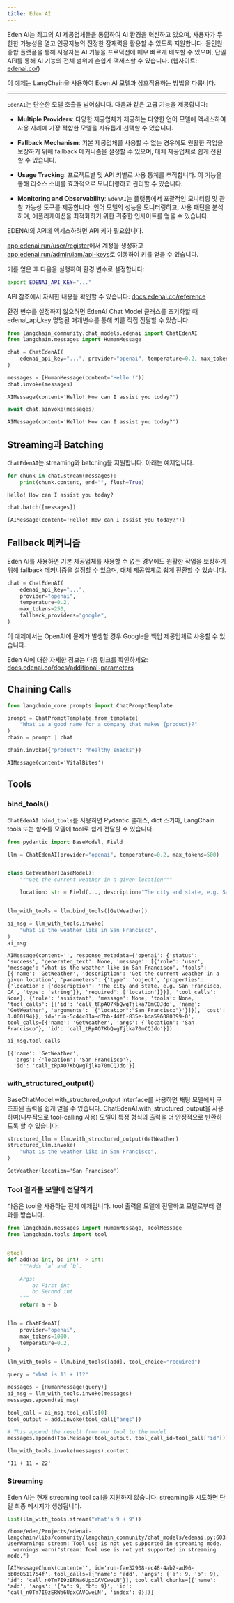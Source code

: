 ```yaml
---
title: Eden AI
---
```


Eden AI는 최고의 AI 제공업체들을 통합하여 AI 환경을 혁신하고 있으며, 사용자가 무한한 가능성을 열고 인공지능의 진정한 잠재력을 활용할 수 있도록 지원합니다. 올인원 종합 플랫폼을 통해 사용자는 AI 기능을 프로덕션에 매우 빠르게 배포할 수 있으며, 단일 API를 통해 AI 기능의 전체 범위에 손쉽게 액세스할 수 있습니다. (웹사이트: [edenai.co/](https://edenai.co/))

이 예제는 LangChain을 사용하여 Eden AI 모델과 상호작용하는 방법을 다룹니다.

-----------------------------------------------------------------------------------

`EdenAI`는 단순한 모델 호출을 넘어섭니다. 다음과 같은 고급 기능을 제공합니다:

- **Multiple Providers**: 다양한 제공업체가 제공하는 다양한 언어 모델에 액세스하여 사용 사례에 가장 적합한 모델을 자유롭게 선택할 수 있습니다.

- **Fallback Mechanism**: 기본 제공업체를 사용할 수 없는 경우에도 원활한 작업을 보장하기 위해 fallback 메커니즘을 설정할 수 있으며, 대체 제공업체로 쉽게 전환할 수 있습니다.

- **Usage Tracking**: 프로젝트별 및 API 키별로 사용 통계를 추적합니다. 이 기능을 통해 리소스 소비를 효과적으로 모니터링하고 관리할 수 있습니다.

- **Monitoring and Observability**: `EdenAI`는 플랫폼에서 포괄적인 모니터링 및 관찰 가능성 도구를 제공합니다. 언어 모델의 성능을 모니터링하고, 사용 패턴을 분석하며, 애플리케이션을 최적화하기 위한 귀중한 인사이트를 얻을 수 있습니다.

EDENAI의 API에 액세스하려면 API 키가 필요합니다.

[app.edenai.run/user/register](https://app.edenai.run/user/register)에서 계정을 생성하고 [app.edenai.run/admin/iam/api-keys](https://app.edenai.run/admin/iam/api-keys)로 이동하여 키를 얻을 수 있습니다.

키를 얻은 후 다음을 실행하여 환경 변수로 설정합니다:

```bash
export EDENAI_API_KEY="..."
```

API 참조에서 자세한 내용을 확인할 수 있습니다: [docs.edenai.co/reference](https://docs.edenai.co/reference)

환경 변수를 설정하지 않으려면 EdenAI Chat Model 클래스를 초기화할 때 edenai_api_key 명명된 매개변수를 통해 키를 직접 전달할 수 있습니다.

```python
from langchain_community.chat_models.edenai import ChatEdenAI
from langchain.messages import HumanMessage
```

```python
chat = ChatEdenAI(
    edenai_api_key="...", provider="openai", temperature=0.2, max_tokens=250
)
```

```python
messages = [HumanMessage(content="Hello !")]
chat.invoke(messages)
```

```output
AIMessage(content='Hello! How can I assist you today?')
```

```python
await chat.ainvoke(messages)
```

```output
AIMessage(content='Hello! How can I assist you today?')
```

## Streaming과 Batching

`ChatEdenAI`는 streaming과 batching을 지원합니다. 아래는 예제입니다.

```python
for chunk in chat.stream(messages):
    print(chunk.content, end="", flush=True)
```

```output
Hello! How can I assist you today?
```

```python
chat.batch([messages])
```

```output
[AIMessage(content='Hello! How can I assist you today?')]
```

## Fallback 메커니즘

Eden AI를 사용하면 기본 제공업체를 사용할 수 없는 경우에도 원활한 작업을 보장하기 위해 fallback 메커니즘을 설정할 수 있으며, 대체 제공업체로 쉽게 전환할 수 있습니다.

```python
chat = ChatEdenAI(
    edenai_api_key="...",
    provider="openai",
    temperature=0.2,
    max_tokens=250,
    fallback_providers="google",
)
```

이 예제에서는 OpenAI에 문제가 발생할 경우 Google을 백업 제공업체로 사용할 수 있습니다.

Eden AI에 대한 자세한 정보는 다음 링크를 확인하세요: [docs.edenai.co/docs/additional-parameters](https://docs.edenai.co/docs/additional-parameters)

## Chaining Calls

```python
from langchain_core.prompts import ChatPromptTemplate

prompt = ChatPromptTemplate.from_template(
    "What is a good name for a company that makes {product}?"
)
chain = prompt | chat
```

```python
chain.invoke({"product": "healthy snacks"})
```

```output
AIMessage(content='VitalBites')
```

## Tools

### bind_tools()

`ChatEdenAI.bind_tools`를 사용하면 Pydantic 클래스, dict 스키마, LangChain tools 또는 함수를 모델에 tool로 쉽게 전달할 수 있습니다.

```python
from pydantic import BaseModel, Field

llm = ChatEdenAI(provider="openai", temperature=0.2, max_tokens=500)


class GetWeather(BaseModel):
    """Get the current weather in a given location"""

    location: str = Field(..., description="The city and state, e.g. San Francisco, CA")


llm_with_tools = llm.bind_tools([GetWeather])
```

```python
ai_msg = llm_with_tools.invoke(
    "what is the weather like in San Francisco",
)
ai_msg
```

```output
AIMessage(content='', response_metadata={'openai': {'status': 'success', 'generated_text': None, 'message': [{'role': 'user', 'message': 'what is the weather like in San Francisco', 'tools': [{'name': 'GetWeather', 'description': 'Get the current weather in a given location', 'parameters': {'type': 'object', 'properties': {'location': {'description': 'The city and state, e.g. San Francisco, CA', 'type': 'string'}}, 'required': ['location']}}], 'tool_calls': None}, {'role': 'assistant', 'message': None, 'tools': None, 'tool_calls': [{'id': 'call_tRpAO7KbQwgTjlka70mCQJdo', 'name': 'GetWeather', 'arguments': '{"location":"San Francisco"}'}]}], 'cost': 0.000194}}, id='run-5c44c01a-d7bb-4df6-835e-bda596080399-0', tool_calls=[{'name': 'GetWeather', 'args': {'location': 'San Francisco'}, 'id': 'call_tRpAO7KbQwgTjlka70mCQJdo'}])
```

```python
ai_msg.tool_calls
```

```output
[{'name': 'GetWeather',
  'args': {'location': 'San Francisco'},
  'id': 'call_tRpAO7KbQwgTjlka70mCQJdo'}]
```

### with_structured_output()

BaseChatModel.with_structured_output interface를 사용하면 채팅 모델에서 구조화된 출력을 쉽게 얻을 수 있습니다. ChatEdenAI.with_structured_output을 사용하여(내부적으로 tool-calling 사용) 모델이 특정 형식의 출력을 더 안정적으로 반환하도록 할 수 있습니다:

```python
structured_llm = llm.with_structured_output(GetWeather)
structured_llm.invoke(
    "what is the weather like in San Francisco",
)
```

```output
GetWeather(location='San Francisco')
```

### Tool 결과를 모델에 전달하기

다음은 tool을 사용하는 전체 예제입니다. tool 출력을 모델에 전달하고 모델로부터 결과를 받습니다.

```python
from langchain.messages import HumanMessage, ToolMessage
from langchain.tools import tool


@tool
def add(a: int, b: int) -> int:
    """Adds `a` and `b`.

    Args:
        a: First int
        b: Second int
    """
    return a + b


llm = ChatEdenAI(
    provider="openai",
    max_tokens=1000,
    temperature=0.2,
)

llm_with_tools = llm.bind_tools([add], tool_choice="required")

query = "What is 11 + 11?"

messages = [HumanMessage(query)]
ai_msg = llm_with_tools.invoke(messages)
messages.append(ai_msg)

tool_call = ai_msg.tool_calls[0]
tool_output = add.invoke(tool_call["args"])

# This append the result from our tool to the model
messages.append(ToolMessage(tool_output, tool_call_id=tool_call["id"]))

llm_with_tools.invoke(messages).content
```

```output
'11 + 11 = 22'
```

### Streaming

Eden AI는 현재 streaming tool call을 지원하지 않습니다. streaming을 시도하면 단일 최종 메시지가 생성됩니다.

```python
list(llm_with_tools.stream("What's 9 + 9"))
```

```output
/home/eden/Projects/edenai-langchain/libs/community/langchain_community/chat_models/edenai.py:603: UserWarning: stream: Tool use is not yet supported in streaming mode.
  warnings.warn("stream: Tool use is not yet supported in streaming mode.")
```

```output
[AIMessageChunk(content='', id='run-fae32908-ec48-4ab2-ad96-bb0d0511754f', tool_calls=[{'name': 'add', 'args': {'a': 9, 'b': 9}, 'id': 'call_n0Tm7I9zERWa6UpxCAVCweLN'}], tool_call_chunks=[{'name': 'add', 'args': '{"a": 9, "b": 9}', 'id': 'call_n0Tm7I9zERWa6UpxCAVCweLN', 'index': 0}])]
```